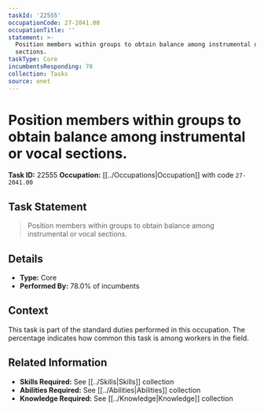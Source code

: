 ```yaml
---
taskId: '22555'
occupationCode: 27-2041.00
occupationTitle: ''
statement: >-
  Position members within groups to obtain balance among instrumental or vocal
  sections.
taskType: Core
incumbentsResponding: 78
collection: Tasks
source: onet
---
```

# Position members within groups to obtain balance among instrumental or vocal sections.

**Task ID:** 22555
**Occupation:** [[../Occupations|Occupation]] with code `27-2041.00`

## Task Statement

> Position members within groups to obtain balance among instrumental or vocal sections.

## Details

- **Type:** Core
- **Performed By:** 78.0% of incumbents

## Context

This task is part of the standard duties performed in this occupation. The percentage indicates how common this task is among workers in the field.

## Related Information

- **Skills Required:** See [[../Skills|Skills]] collection
- **Abilities Required:** See [[../Abilities|Abilities]] collection
- **Knowledge Required:** See [[../Knowledge|Knowledge]] collection

